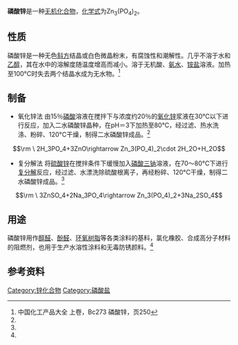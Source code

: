 {{chembox
| ImageFile = Fosforečnan zinečnatý.PNG
|   ImageName = 磷酸锌样品
| IUPACName =Zinc phosphate
|   OtherNames =
| Section1 = {{Chembox Identifiers
| CASNo = 7779-90-0
| CASNo_Ref = {{cascite|correct|CAS}}
|    PubChem  =  24519
|    RTECS  =  TD0590000
|  ChemSpiderID_Ref  = {{chemspidercite|correct|chemspider}}|  ChemSpiderID  =  22927
|  UNII_Ref  = {{fdacite|correct|FDA}}|  UNII  =  1E2MCT2M62
|  InChI  =  1/2H3O4P.3Zn/c2*1-5(2,3)4;;;/h2*(H3,1,2,3,4);;;/q;;3*+2/p-6
|  InChIKey  =  LRXTYHSAJDENHV-CYFPFDDLAR
|  SMILES  =  [Zn+2].[Zn+2].[Zn+2].[O-]P([O-])(=O)[O-].[O-]P([O-])([O-])=O
|  StdInChI_Ref  = {{stdinchicite|correct|chemspider}}|  StdInChI  =  1S/2H3O4P.3Zn/c2*1-5(2,3)4;;;/h2*(H3,1,2,3,4);;;/q;;3*+2/p-6
|  StdInChIKey_Ref  = {{stdinchicite|correct|chemspider}}|  StdInChIKey  =  LRXTYHSAJDENHV-UHFFFAOYSA-H
}}
| Section2 = {{Chembox Properties
|   Formula = Zn<sub>3</sub>(PO<sub>4</sub>)<sub>2</sub>
|   MolarMass = 386.11 
|   Appearance = 白色结晶
|   Density = 3.998 g/cm<sup>3</sup>
|   MeltingPt = 900 °C
|   BoilingPt =
|   Solubility = 不溶于水
|   RefractIndex = 1.595
  }}
| Section3 = {{Chembox Structure
|   CrystalStruct = 单斜晶系
  }}
| Section7 = {{Chembox Hazards
|   EUIndex = 未列出
|   NFPA-H = 2
|   NFPA-F = 0
|   NFPA-R = 0
|   NFPA-O = 
|   FlashPt = 不可燃
  }}
| Section8 = {{Chembox Related
|   OtherAnions = 
|   OtherCations = 
|   OtherCpds = 
  }}
}}

'''磷酸锌'''是一种[[无机化合物|无机化合物]]，[[化学式|化学式]]为Zn<sub>3</sub>(PO<sub>4</sub>)<sub>2</sub>。

==性质==
磷酸锌是一种无色[[斜方|斜方]]结晶或白色微晶粉末，有腐蚀性和潮解性。几乎不溶于水和[[乙醇|乙醇]]，其在水中的溶解度随温度增高而减小。溶于无机酸、[[氨水|氨水]]、[[铵盐|铵盐]]溶液。加热至100°C时失去两个结晶水成为无水物。<ref name="zghg">中国化工产品大全 上卷，Bc273 磷酸锌，页250</ref>

==制备==
*氧化锌法 由15％[[磷酸|磷酸]]溶液在搅拌下与浓度约20％的[[氧化锌|氧化锌]]浆液在30℃以下进行反应，加入二水磷酸锌晶种，在pH＝3下加热至80℃，经过滤、热水洗涤、粉碎、120°C干燥，制得二水磷酸锌成品。<ref name="zghg" />
:<math>\rm \ 2H_3PO_4+3ZnO\rightarrow Zn_3(PO_4)_2\cdot 2H_2O+H_2O</math>

*复分解法 将[[硫酸锌|硫酸锌]]在搅拌条件下缓慢加入[[磷酸三钠|磷酸三钠]]溶液，在70～80°C下进行[[复分解|复分解]]反应，经过滤、水漂洗除硫酸根离子，再经粉碎、120°C干燥，制得二水磷酸锌成品。<ref name="zghg" />
:<math>\rm \ 3ZnSO_4+2Na_3PO_4\rightarrow Zn_3(PO_4)_2+3Na_2SO_4</math>

==用途==
磷酸锌用作[[醇醛|醇醛]]、[[酚醛树脂|酚醛]]、[[环氧树脂|环氧树脂]]等各类涂料的基料，氯化橡胶、合成高分子材料的阻燃剂，也用于生产水溶性涂料和无毒防锈颜料。<ref name="zghg" />

==参考资料==
{{reflist}}
{{锌化合物}}
[[Category:锌化合物|Category:锌化合物]]
[[Category:磷酸盐|Category:磷酸盐]]